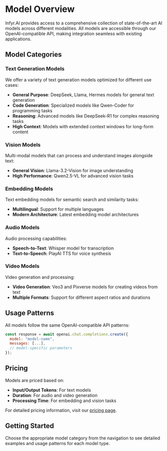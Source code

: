 # Model Overview

Infyr.AI provides access to a comprehensive collection of state-of-the-art AI models across different modalities. All models are accessible through our OpenAI-compatible API, making integration seamless with existing applications.

## Model Categories

### Text Generation Models
We offer a variety of text generation models optimized for different use cases:

- **General Purpose**: DeepSeek, Llama, Hermes models for general text generation
- **Code Generation**: Specialized models like Qwen-Coder for programming tasks  
- **Reasoning**: Advanced models like DeepSeek-R1 for complex reasoning tasks
- **High Context**: Models with extended context windows for long-form content

### Vision Models
Multi-modal models that can process and understand images alongside text:

- **General Vision**: Llama-3.2-Vision for image understanding
- **High Performance**: Qwen2.5-VL for advanced vision tasks

### Embedding Models
Text embedding models for semantic search and similarity tasks:

- **Multilingual**: Support for multiple languages
- **Modern Architecture**: Latest embedding model architectures

### Audio Models
Audio processing capabilities:

- **Speech-to-Text**: Whisper model for transcription
- **Text-to-Speech**: PlayAI TTS for voice synthesis

### Video Models
Video generation and processing:

- **Video Generation**: Veo3 and Pixverse models for creating videos from text
- **Multiple Formats**: Support for different aspect ratios and durations

## Usage Patterns

All models follow the same OpenAI-compatible API patterns:

```javascript
const response = await openai.chat.completions.create({
  model: "model-name",
  messages: [...],
  // model-specific parameters
});
```

## Pricing

Models are priced based on:

- **Input/Output Tokens**: For text models
- **Duration**: For audio and video generation
- **Processing Time**: For embedding and vision tasks

For detailed pricing information, visit our [pricing page](https://infyr.ai/#pricing).

## Getting Started

Choose the appropriate model category from the navigation to see detailed examples and usage patterns for each model type.
